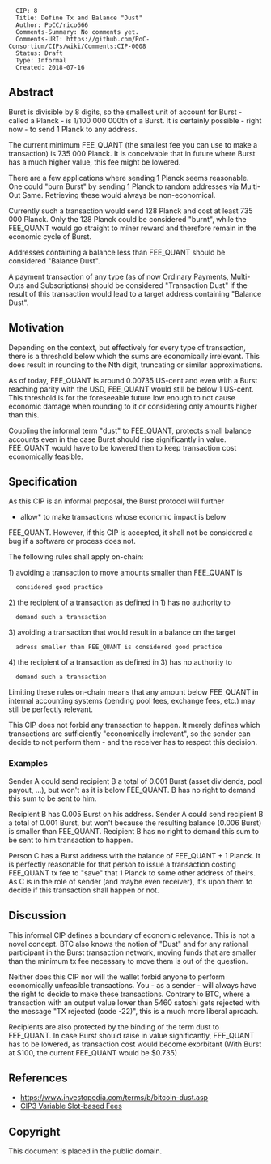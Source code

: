 <pre>
  CIP: 8
  Title: Define Tx and Balance "Dust"
  Author: PoCC/rico666
  Comments-Summary: No comments yet.
  Comments-URI: https://github.com/PoC-Consortium/CIPs/wiki/Comments:CIP-0008
  Status: Draft
  Type: Informal
  Created: 2018-07-16
</pre>

==Abstract==

Burst is divisible by 8 digits, so the smallest unit of account for
Burst - called a Planck - is 1/100 000 000th of a Burst. It is
certainly possible - right now - to send 1 Planck to any address.

The current minimum FEE_QUANT (the smallest fee you can use to make a
transaction) is 735 000 Planck. It is conceivable that in future where
Burst has a much higher value, this fee might be lowered.

There are a few applications where sending 1 Planck seems
reasonable. One could "burn Burst" by sending 1 Planck to random
addresses via Multi-Out Same. Retrieving these would always be
non-economical.

Currently such a transaction would send 128 Planck and cost at least
735 000 Planck. Only the 128 Planck could be considered "burnt", while
the FEE_QUANT would go straight to miner reward and therefore remain
in the economic cycle of Burst.

Addresses containing a balance less than FEE_QUANT should
be considered "Balance Dust".

A payment transaction of any type (as of now Ordinary Payments,
Multi-Outs and Subscriptions) should be considered "Transaction Dust"
if the result of this transaction would lead to a target address
containing "Balance Dust".

==Motivation==

Depending on the context, but effectively for every type of
transaction, there is a threshold below which the sums are
economically irrelevant. This does result in rounding to the Nth
digit, truncating or similar approximations.

As of today, FEE_QUANT is around 0.00735 US-cent and even with a Burst
reaching parity with the USD, FEE_QUANT would still be below 1
US-cent. This threshold is for the foreseeable future low enough to
not cause economic damage when rounding to it or considering only
amounts higher than this.

Coupling the informal term "dust" to FEE_QUANT, protects small balance
accounts even in the case Burst should rise significantly in
value. FEE_QUANT would have to be lowered then to keep transaction
cost economically feasible.

==Specification==

As this CIP is an informal proposal, the Burst protocol will further
*allow* to make transactions whose economic impact is below
FEE_QUANT. However, if this CIP is accepted, it shall not be
considered a bug if a software or process does not.

The following rules shall apply on-chain:

1) avoiding a transaction to move amounts smaller than FEE_QUANT is
   considered good practice

2) the recipient of a transaction as defined in 1) has no authority to
   demand such a transaction

3) avoiding a transaction that would result in a balance on the target
   adress smaller than FEE_QUANT is considered good practice

4) the recipient of a transaction as defined in 3) has no authority to
   demand such a transaction

Limiting these rules on-chain means that any amount below FEE_QUANT in
internal accounting systems (pending pool fees, exchange fees, etc.)
may still be perfectly relevant.

This CIP does not forbid any transaction to happen. It merely defines
which transactions are sufficiently "economically irrelevant", so the
sender can decide to not perform them - and the receiver has to
respect this decision.

===Examples===

Sender A could send recipient B a total of 0.001 Burst (asset
dividends, pool payout, ...), but won't as it is below FEE_QUANT. B
has no right to demand this sum to be sent to him.

Recipient B has 0.005 Burst on his address. Sender A could send
recipient B a total of 0.001 Burst, but won't because the resulting
balance (0.006 Burst) is smaller than FEE_QUANT. Recipient B has no
right to demand this sum to be sent to him.transaction to happen.

Person C has a Burst address with the balance of FEE_QUANT + 1
Planck. It is perfectly reasonable for that person to issue a
transaction costing FEE_QUANT tx fee to "save" that 1 Planck to some
other address of theirs. As C is in the role of sender (and maybe even
receiver), it's upon them to decide if this transaction shall happen
or not.

==Discussion==

This informal CIP defines a boundary of economic relevance. This is
not a novel concept. BTC also knows the notion of "Dust" and for any
rational participant in the Burst transaction network, moving funds
that are smaller than the minimum tx fee necessary to move them is out
of the question.

Neither does this CIP nor will the wallet forbid anyone to perform
economically unfeasible transactions. You - as a sender - will always
have the right to decide to make these transactions. Contrary to BTC,
where a transaction with an output value lower than 5460 satoshi gets
rejected with the message "TX rejected (code -22)", this is a much
more liberal aproach.

Recipients are also protected by the binding of the term dust to
FEE_QUANT. In case Burst should raise in value significantly,
FEE_QUANT has to be lowered, as transaction cost would become
exorbitant (With Burst at $100, the current FEE_QUANT would be $0.735)

== References ==

* https://www.investopedia.com/terms/b/bitcoin-dust.asp
* [[cip-0003.mediawiki|CIP3 Variable Slot-based Fees]]

== Copyright ==

This document is placed in the public domain.
